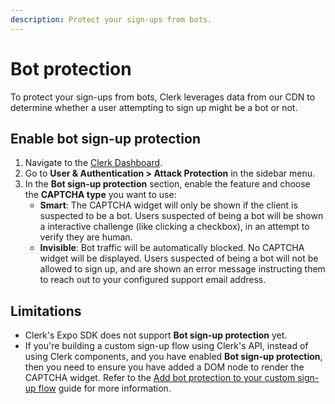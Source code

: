 ```yaml
---
description: Protect your sign-ups from bots.
---
```


# Bot protection

To protect your sign-ups from bots, Clerk leverages data from our CDN to determine whether a user attempting to sign up might be a bot or not.

## Enable bot sign-up protection

1. Navigate to the [Clerk Dashboard](https://dashboard.clerk.com/last-active?path=user-authentication/attack-protection).
1. Go to **User & Authentication > Attack Protection** in the sidebar menu.
1. In the **Bot sign-up protection** section, enable the feature and choose the **CAPTCHA type** you want to use:
    - **Smart**: The CAPTCHA widget will only be shown if the client is suspected to be a bot. Users suspected of being a bot will be shown a interactive challenge (like clicking a checkbox), in an attempt to verify they are human.
    - **Invisible**: Bot traffic will be automatically blocked. No CAPTCHA widget will be displayed. Users suspected of being a bot will not be allowed to sign up, and are shown an error message instructing them to reach out to your configured support email address.

## Limitations

- Clerk's Expo SDK does not support **Bot sign-up protection** yet.
- If you're building a custom sign-up flow using Clerk's API, instead of using Clerk components, and you have enabled **Bot sign-up protection**, then you need to ensure you have added a DOM node to render the CAPTCHA widget. Refer to the [Add bot protection to your custom sign-up flow](/docs/custom-flows/bot-sign-up-protection) guide for more information.
